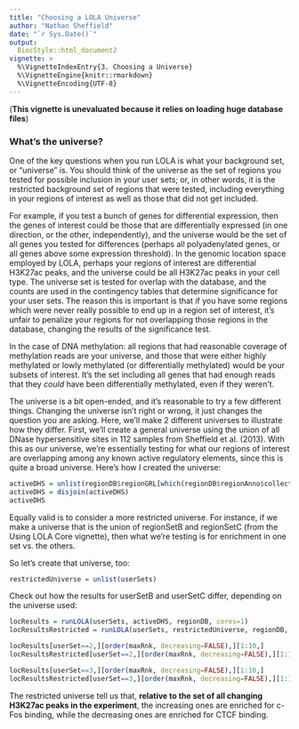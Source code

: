 ```yaml
---
title: "Choosing a LOLA Universe"
author: "Nathan Sheffield"
date: "`r Sys.Date()`"
output:
  BiocStyle::html_document2
vignette: >
  %\VignetteIndexEntry{3. Choosing a Universe}
  %\VignetteEngine{knitr::rmarkdown}
  %\VignetteEncoding{UTF-8}
---
```


(__This vignette is unevaluated because it relies on loading huge database files__)


### What's the universe?

One of the key questions when you run LOLA is what your background set, or "universe" is. You should think of the universe as the set of regions you tested for possible inclusion in your user sets; or, in other words, it is the restricted background set of regions that were tested, including everything in your regions of interest as well as those that did not get included.

For example, if you test a bunch of genes for differential expression, then the genes of interest could be those that are differentially expressed (in one direction, or the other, independently), and the universe would be the set of all genes you tested for differences (perhaps all polyadenylated genes, or all genes above some expression threshold). In the genomic location space employed by LOLA, perhaps your regions of interest are differential H3K27ac peaks, and the universe could be all H3K27ac peaks in your cell type. The universe set is tested for overlap with the database, and the counts are used in the contingency tables that determine significance for your user sets. The reason this is important is that if you have some regions which were never really possible to end up in a region set of interest, it's unfair to penalize your regions for not overlapping those regions in the database, changing the results of the significance test.

In the case of DNA methylation: all regions that had reasonable coverage of methylation reads are your universe, and those that were either highly methylated or lowly methylated (or differentially methylated) would be your subsets of interest. It's the set including all genes that had enough reads that they *could* have been differentially methylated, even if they weren't.

The universe is a bit open-ended, and it's reasonable to try a few different things. Changing the universe isn't right or wrong, it just changes the question you are asking. Here, we'll make 2 different universes to illustrate how they differ. First, we'll create a general universe using the union of all DNase hypersensitive sites in 112 samples from Sheffield et al. (2013). With this as our universe, we're essentially testing for what our regions of interest are overlapping among any known active regulatory elements, since this is quite a broad universe. Here's how I created the universe:

```r
activeDHS = unlist(regionDB$regionGRL[which(regionDB$regionAnno$collection == "sheffield_dnase")])
activeDHS = disjoin(activeDHS)
activeDHS
```

Equally valid is to consider a more restricted universe. For instance, if we make a universe that is the union of regionSetB and regionSetC (from the Using LOLA Core vignette), then what we're testing is for enrichment in one set vs. the others.

So let's create that universe, too:
```r
restrictedUniverse = unlist(userSets)
```

Check out how the results for userSetB and userSetC differ, depending on the universe used:

```r
locResults = runLOLA(userSets, activeDHS, regionDB, cores=1)
locResultsRestricted = runLOLA(userSets, restrictedUniverse, regionDB, cores=1)
```

```r
locResults[userSet==2,][order(maxRnk, decreasing=FALSE),][1:10,]
locResultsRestricted[userSet==2,][order(maxRnk, decreasing=FALSE),][1:10,]

locResults[userSet==3,][order(maxRnk, decreasing=FALSE),][1:10,]
locResultsRestricted[userSet==3,][order(maxRnk, decreasing=FALSE),][1:10,]
```

The restricted universe tell us that, __relative to the set of all changing H3K27ac peaks in the experiment__, the increasing ones are enriched for c-Fos binding, while the decreasing ones are enriched for CTCF binding.

